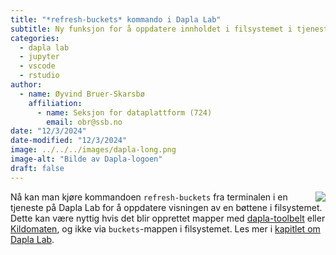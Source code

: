```yaml
---
title: "*refresh-buckets* kommando i Dapla Lab"
subtitle: Ny funksjon for å oppdatere innholdet i filsystemet i tjenester på Dapla Lab. 
categories:
  - dapla lab
  - jupyter
  - vscode
  - rstudio
author:
  - name: Øyvind Bruer-Skarsbø
    affiliation: 
      - name: Seksjon for dataplattform (724)
        email: obr@ssb.no
date: "12/3/2024"
date-modified: "12/3/2024"
image: ../../../images/dapla-long.png
image-alt: "Bilde av Dapla-logoen"
draft: false
---
```


![](../../../images/dapla-long.png){style="max-width: 40%; float: right;" fig-alt="Dapla logo"}
Nå kan man kjøre kommandoen `refresh-buckets` fra terminalen i en tjeneste på Dapla Lab for å oppdatere visningen av en bøttene i filsystemet. Dette kan være nyttig hvis det blir opprettet mapper med [dapla-toolbelt](../../../statistikkere/jobbe-med-data.qmd#dapla-toolbelt) eller [Kildomaten](../../../statistikkere/kildomaten.qmd), og ikke via `buckets`-mappen i filsystemet. Les mer i [kapitlet om Dapla Lab](../../../statistikkere/dapla-lab.qmd). 
